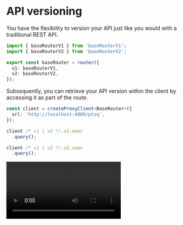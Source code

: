 
# API versioning

You have the flexibility to version your API just like you would with a traditional REST API.

```ts copy filename="server.ts"
import { baseRouterV1 } from 'baseRouterV1';
import { baseRouterV2 } from 'baseRouterV2';

export const baseRouter = router({
  v1: baseRouterV1,
  v2: baseRouterV2,
});
```

Subsequently, you can retrieve your API version within the client by accessing it as part of the route.

```ts copy filename="client.ts"
const client = createProxyClient<BaseRouter>({
  url: 'http://localhost:4000/ptsq',
});

client /* v1 | v2 */.v1.user
  .query();

client /* v1 | v2 */.v2.user
  .query();
```

<Video src="/assets/api-versioning.mp4" />

